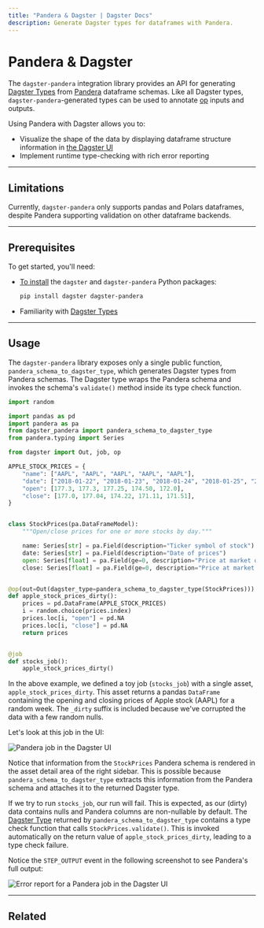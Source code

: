 ```yaml
---
title: "Pandera & Dagster | Dagster Docs"
description: Generate Dagster types for dataframes with Pandera.
---
```


# Pandera & Dagster

The `dagster-pandera` integration library provides an API for generating [Dagster Types](/concepts/types) from [Pandera](https://github.com/pandera-dev/pandera) dataframe schemas. Like all Dagster types, `dagster-pandera`-generated types can be used to annotate [op](/concepts/ops-jobs-graphs/ops) inputs and outputs.

Using Pandera with Dagster allows you to:

- Visualize the shape of the data by displaying dataframe structure information in [the Dagster UI](/concepts/webserver/ui)
- Implement runtime type-checking with rich error reporting

---

## Limitations

Currently, `dagster-pandera` only supports pandas and Polars dataframes, despite Pandera supporting validation on other dataframe backends.

---

## Prerequisites

To get started, you'll need:

- [To install](/getting-started/install) the `dagster` and `dagster-pandera` Python packages:

  ```bash
  pip install dagster dagster-pandera
  ```

- Familiarity with [Dagster Types](/concepts/types)

---

## Usage

The `dagster-pandera` library exposes only a single public function, `pandera_schema_to_dagster_type`, which generates Dagster types from Pandera schemas. The Dagster type wraps the Pandera schema and invokes the schema's `validate()` method inside its type check function.

```python file=/integrations/pandera/example.py
import random

import pandas as pd
import pandera as pa
from dagster_pandera import pandera_schema_to_dagster_type
from pandera.typing import Series

from dagster import Out, job, op

APPLE_STOCK_PRICES = {
    "name": ["AAPL", "AAPL", "AAPL", "AAPL", "AAPL"],
    "date": ["2018-01-22", "2018-01-23", "2018-01-24", "2018-01-25", "2018-01-26"],
    "open": [177.3, 177.3, 177.25, 174.50, 172.0],
    "close": [177.0, 177.04, 174.22, 171.11, 171.51],
}


class StockPrices(pa.DataFrameModel):
    """Open/close prices for one or more stocks by day."""

    name: Series[str] = pa.Field(description="Ticker symbol of stock")
    date: Series[str] = pa.Field(description="Date of prices")
    open: Series[float] = pa.Field(ge=0, description="Price at market open")
    close: Series[float] = pa.Field(ge=0, description="Price at market close")


@op(out=Out(dagster_type=pandera_schema_to_dagster_type(StockPrices)))
def apple_stock_prices_dirty():
    prices = pd.DataFrame(APPLE_STOCK_PRICES)
    i = random.choice(prices.index)
    prices.loc[i, "open"] = pd.NA
    prices.loc[i, "close"] = pd.NA
    return prices


@job
def stocks_job():
    apple_stock_prices_dirty()
```

In the above example, we defined a toy job (`stocks_job`) with a single asset, `apple_stock_prices_dirty`. This asset returns a pandas `DataFrame` containing the opening and closing prices of Apple stock (AAPL) for a random week. The `_dirty` suffix is included because we've corrupted the data with a few random nulls.

Let's look at this job in the UI:

<Image
alt="Pandera job in the Dagster UI"
src="/images/guides/dagster_pandera/schema.png"
width={2662}
height={1748}
/>

Notice that information from the `StockPrices` Pandera schema is rendered in the asset detail area of the right sidebar. This is possible because `pandera_schema_to_dagster_type` extracts this information from the Pandera schema and attaches it to the returned Dagster type.

If we try to run `stocks_job`, our run will fail. This is expected, as our (dirty) data contains nulls and Pandera columns are non-nullable by default. The [Dagster Type](/concepts/types) returned by `pandera_schema_to_dagster_type` contains a type check function that calls `StockPrices.validate()`. This is invoked automatically on the return value of `apple_stock_prices_dirty`, leading to a type check failure.

Notice the `STEP_OUTPUT` event in the following screenshot to see Pandera's full output:

<Image
alt="Error report for a Pandera job in the Dagster UI"
src="/images/guides/dagster_pandera/error-report.png"
width={2662}
height={1748}
/>

---

## Related

<ArticleList>
  <ArticleListItem
    title="Dagster Types"
    href="/concepts/types"
  ></ArticleListItem>
  <ArticleListItem
    title="Dagster Integrations"
    href="/integrations"
  ></ArticleListItem>
</ArticleList>
